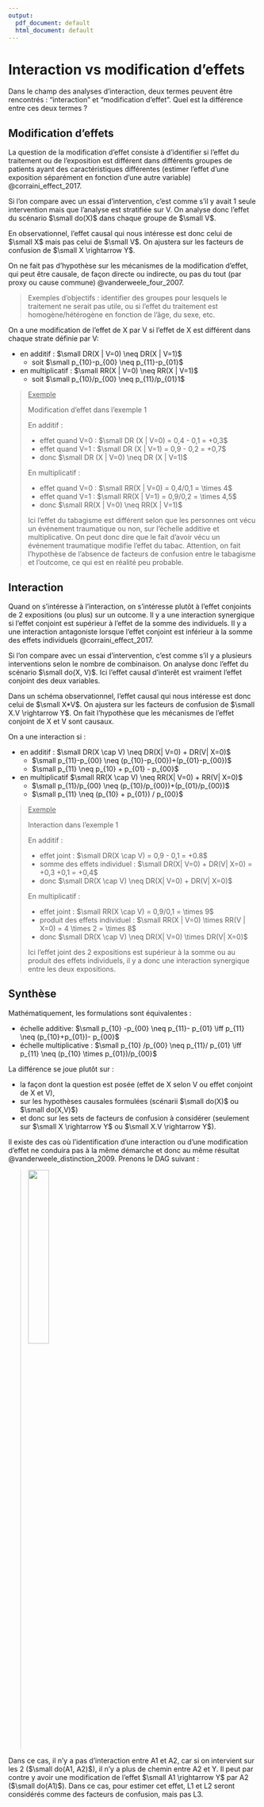```yaml
---
output:
  pdf_document: default
  html_document: default
---
```


# Interaction vs modification d'effets

Dans le champ des analyses d'interaction, deux termes peuvent être rencontrés : "interaction" et "modification d'effet". Quel est la différence entre ces deux termes ?

## Modification d'effets

La question de la modification d'effet consiste à d’identifier si l’effet du traitement ou de l’exposition est différent dans différents groupes de patients ayant des caractéristiques différentes (estimer l’effet d’une exposition séparément en fonction d’une autre variable) @corraini_effect_2017. 

Si l'on compare avec un essai d'intervention, c'est comme s'il y avait 1 seule intervention mais que l’analyse est stratifiée sur V. On analyse donc l'effet du scénario $\small do(X)$ dans chaque groupe de $\small V$. 

En observationnel, l'effet causal qui nous intéresse est donc celui de $\small X$ mais pas celui de $\small V$.
On ajustera sur les facteurs de confusion de $\small X \rightarrow Y$. 

On ne fait pas d'hypothèse sur les mécanismes de la modification d'effet, qui peut être causale, de façon directe ou indirecte, ou pas du tout (par proxy ou cause commune) @vanderweele_four_2007.


> Exemples d’objectifs : identifier des groupes pour lesquels le traitement ne serait pas utile, ou si l’effet du traitement est homogène/hétérogène en fonction de l’âge, du sexe, etc. 


On a une modification de l'effet de X par V si l'effet de X est différent dans chaque strate définie par V:

-	en additif : $\small DR(X | V=0) \neq DR(X | V=1)$ 
	 - soit	$\small p_{10}-p_{00} \neq p_{11}-p_{01}$  
-	en multiplicatif : $\small RR(X | V=0) \neq RR(X | V=1)$ 
	 - soit $\small  p_{10}/p_{00} \neq p_{11}/p_{01}1$  
	
> <ins>Exemple</ins>
Modification d'effet dans l'exemple 1
>
> En additif : 
>
- effet quand V=0 : $\small DR (X | V=0) = 0,4 - 0,1 = +0,3$
- effet quand V=1 : $\small DR (X | V=1) = 0,9 - 0,2 = +0,7$
- donc $\small DR (X | V=0) \neq DR (X | V=1)$
>
> En multiplicatif : 
>
- effet quand V=0 : $\small RR(X | V=0) = 0,4/0,1 = \times 4$
- effet quand V=1 : $\small RR(X | V=1) = 0,9/0,2 = \times 4,5$
- donc $\small RR(X | V=0) \neq RR(X | V=1)$ 
>
> Ici l'effet du tabagisme est différent selon que les personnes ont vécu un événement traumatique ou non, sur l'échelle additive et multiplicative. On peut donc dire que le fait d'avoir vécu un événement traumatique modifie l'effet du tabac. Attention, on fait l'hypothèse de l'absence de facteurs de confusion entre le tabagisme et l'outcome, ce qui est en réalité peu probable.


## Interaction

Quand on s’intéresse à l’interaction, on s’intéresse plutôt à l’effet conjoints de 2 expositions (ou plus) sur un outcome. Il y a une interaction synergique si l'effet conjoint est supérieur à l'effet de la somme des individuels. Il y a une interaction antagoniste lorsque l'effet conjoint est inférieur à la somme des effets individuels @corraini_effect_2017. 

Si l'on compare avec un essai d'intervention, c'est comme s'il y a plusieurs interventions selon le nombre de combinaison. On analyse donc l'effet du scénario $\small do(X, V)$. Ici l'effet causal d'interêt est vraiment l'effet conjoint des deux variables. 

Dans un schéma observationnel, l'effet causal qui nous intéresse est donc celui de $\small X*V$. On ajustera sur les facteurs de confusion de $\small X.V \rightarrow Y$.
On fait l'hypothèse que les mécanismes de l'effet conjoint de X et V sont causaux.

On a une interaction si :

-	en additif : $\small DR(X \cap V) \neq DR(X| V=0) + DR(V| X=0)$
	 + $\small p_{11}-p_{00} \neq (p_{10}-p_{00})+(p_{01}-p_{00})$
	 + $\small p_{11} \neq p_{10} + p_{01} - p_{00}$
- en multiplicatif	$\small 	RR(X \cap V) \neq RR(X| V=0) + RR(V| X=0)$
	 + $\small p_{11}/p_{00}  \neq (p_{10}/p_{00})+(p_{01}/p_{00})$
	 + $\small p_{11} \neq (p_{10} + p_{01}) / p_{00}$ 


> <ins>Exemple</ins>
Interaction dans l'exemple 1
>
> En additif : 
>
- effet joint : $\small DR(X \cap V) = 0,9 - 0,1 = +0.8$ 
- somme des effets individuel : $\small DR(X| V=0) + DR(V| X=0) = +0,3 +0,1 = +0,4$
- donc $\small DR(X \cap V) \neq DR(X| V=0) + DR(V| X=0)$
>
> En multiplicatif : 
>
- effet joint : $\small RR(X \cap V) = 0,9/0,1 = \times 9$
- produit des effets individuel : $\small RR(X | V=0) \times RR(V | X=0) = 4 \times 2 = \times 8$
- donc $\small DR(X \cap V) \neq DR(X| V=0) \times DR(V| X=0)$
>
> Ici l'effet joint des 2 expositions est supérieur à la somme ou au produit des effets individuels, il y a donc une interaction synergique entre les deux expositions.




## Synthèse

Mathématiquement, les formulations sont équivalentes :

-	échelle additive: $\small p_{10} -p_{00} \neq p_{11}- p_{01} \iff p_{11} \neq (p_{10}+p_{01})- p_{00}$
-	échelle multiplicative : $\small p_{10} /p_{00} \neq p_{11}/ p_{01} \iff p_{11} \neq (p_{10} \times p_{01})/p_{00}$

La différence se joue plutôt sur :

- la façon dont la question est posée (effet de X selon V ou effet conjoint de X et V), 
- sur les hypothèses causales formulées (scénarii $\small do(X)$ ou $\small do(X,V)$) 
- et donc sur les sets de facteurs de confusion à considérer (seulement sur $\small X \rightarrow Y$ ou $\small X.V \rightarrow Y$).


Il existe des cas où l'identification d'une interaction ou d'une modification d'effet ne conduira pas à la même démarche et donc au même résultat @vanderweele_distinction_2009. Prenons le DAG suivant : 

> ![](img/Image12.png){width=30%}

Dans ce cas, il n'y a pas d’interaction entre A1 et A2, car si on intervient sur les 2 ($\small do(A1, A2)$), il n'y a plus de chemin entre A2 et Y. Il peut par contre y avoir une modification de l'effet $\small A1 \rightarrow Y$ par A2 ($\small do(A1)$). Dans ce cas, pour estimer cet effet, L1 et L2 seront considérés comme des facteurs de confusion, mais pas L3.



